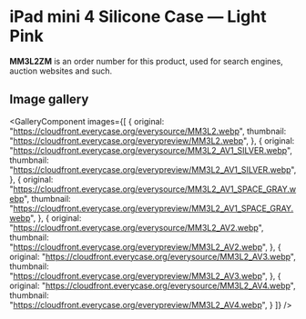 
# iPad mini 4 Silicone Case — Light Pink

<Callout type='info' emoji='👉🏻'>**MM3L2ZM** is an order number for this product, used for search engines, auction websites and such.</Callout>

## Image gallery

<GalleryComponent
    images={[
      {
        original: "https://cloudfront.everycase.org/everysource/MM3L2.webp",
        thumbnail: "https://cloudfront.everycase.org/everypreview/MM3L2.webp",
      },
      {
        original: "https://cloudfront.everycase.org/everysource/MM3L2_AV1_SILVER.webp",
        thumbnail: "https://cloudfront.everycase.org/everypreview/MM3L2_AV1_SILVER.webp",
      },
      {
        original: "https://cloudfront.everycase.org/everysource/MM3L2_AV1_SPACE_GRAY.webp",
        thumbnail: "https://cloudfront.everycase.org/everypreview/MM3L2_AV1_SPACE_GRAY.webp",
      },
      {
        original: "https://cloudfront.everycase.org/everysource/MM3L2_AV2.webp",
        thumbnail: "https://cloudfront.everycase.org/everypreview/MM3L2_AV2.webp",
      },
      {
        original: "https://cloudfront.everycase.org/everysource/MM3L2_AV3.webp",
        thumbnail: "https://cloudfront.everycase.org/everypreview/MM3L2_AV3.webp",
      },
      {
        original: "https://cloudfront.everycase.org/everysource/MM3L2_AV4.webp",
        thumbnail: "https://cloudfront.everycase.org/everypreview/MM3L2_AV4.webp",
      }
    ]}
  />
